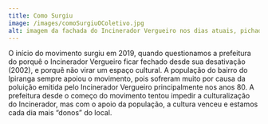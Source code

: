 ```yaml
---
title: Como Surgiu
image: /images/comoSurgiuOColetivo.jpg
alt: imagem da fachada do Incinerador Vergueiro nos dias atuais, pichada, com vidros quebrados e com o céu azul com algumas nuvens
---
```

O início do movimento surgiu em 2019, quando questionamos a prefeitura do porquê o Incinerador Vergueiro ficar fechado desde sua desativação (2002), e porquê não virar um espaço cultural. A população do bairro do Ipiranga sempre apoiou o movimento, pois sofreram muito por causa da poluição emitida pelo Incinerador Vergueiro principalmente nos anos 80. A prefeitura desde o começo do movimento tentou impedir a culturalização do Incinerador, mas com o apoio da população, a cultura venceu e estamos cada dia mais “donos” do local. 